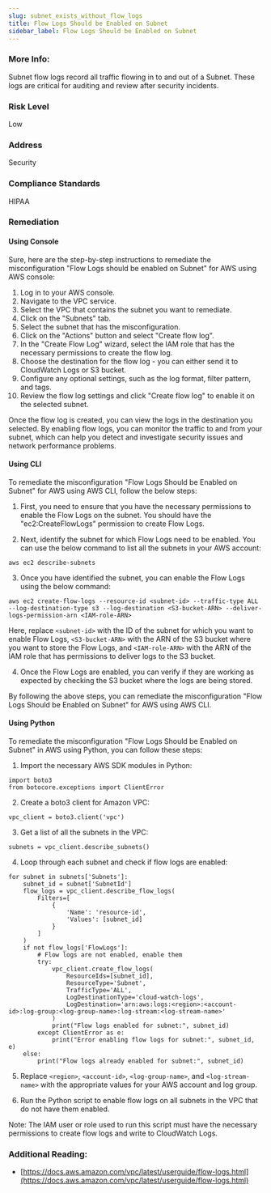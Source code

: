 ```yaml
---
slug: subnet_exists_without_flow_logs
title: Flow Logs Should be Enabled on Subnet
sidebar_label: Flow Logs Should be Enabled on Subnet
---
```


### More Info:

Subnet flow logs record all traffic flowing in to and out of a Subnet. These logs are critical for auditing and review after security incidents.

### Risk Level

Low

### Address

Security

### Compliance Standards

HIPAA

### Remediation

#### Using Console

Sure, here are the step-by-step instructions to remediate the misconfiguration "Flow Logs should be enabled on Subnet" for AWS using AWS console:

1. Log in to your AWS console.
2. Navigate to the VPC service.
3. Select the VPC that contains the subnet you want to remediate.
4. Click on the "Subnets" tab.
5. Select the subnet that has the misconfiguration.
6. Click on the "Actions" button and select "Create flow log".
7. In the "Create Flow Log" wizard, select the IAM role that has the necessary permissions to create the flow log.
8. Choose the destination for the flow log - you can either send it to CloudWatch Logs or S3 bucket.
9. Configure any optional settings, such as the log format, filter pattern, and tags.
10. Review the flow log settings and click "Create flow log" to enable it on the selected subnet.

Once the flow log is created, you can view the logs in the destination you selected. By enabling flow logs, you can monitor the traffic to and from your subnet, which can help you detect and investigate security issues and network performance problems.

#### Using CLI

To remediate the misconfiguration "Flow Logs Should be Enabled on Subnet" for AWS using AWS CLI, follow the below steps:

1. First, you need to ensure that you have the necessary permissions to enable the Flow Logs on the subnet. You should have the "ec2:CreateFlowLogs" permission to create Flow Logs.

2. Next, identify the subnet for which Flow Logs need to be enabled. You can use the below command to list all the subnets in your AWS account:

```
aws ec2 describe-subnets
```

3. Once you have identified the subnet, you can enable the Flow Logs using the below command:

```
aws ec2 create-flow-logs --resource-id <subnet-id> --traffic-type ALL --log-destination-type s3 --log-destination <S3-bucket-ARN> --deliver-logs-permission-arn <IAM-role-ARN>
```

Here, replace `<subnet-id>` with the ID of the subnet for which you want to enable Flow Logs, `<S3-bucket-ARN>` with the ARN of the S3 bucket where you want to store the Flow Logs, and `<IAM-role-ARN>` with the ARN of the IAM role that has permissions to deliver logs to the S3 bucket.

4. Once the Flow Logs are enabled, you can verify if they are working as expected by checking the S3 bucket where the logs are being stored.

By following the above steps, you can remediate the misconfiguration "Flow Logs Should be Enabled on Subnet" for AWS using AWS CLI.

#### Using Python

To remediate the misconfiguration "Flow Logs Should be Enabled on Subnet" in AWS using Python, you can follow these steps:

1. Import the necessary AWS SDK modules in Python:
```
import boto3
from botocore.exceptions import ClientError
```

2. Create a boto3 client for Amazon VPC:
```
vpc_client = boto3.client('vpc')
```

3. Get a list of all the subnets in the VPC:
```
subnets = vpc_client.describe_subnets()
```

4. Loop through each subnet and check if flow logs are enabled:
```
for subnet in subnets['Subnets']:
    subnet_id = subnet['SubnetId']
    flow_logs = vpc_client.describe_flow_logs(
        Filters=[
            {
                'Name': 'resource-id',
                'Values': [subnet_id]
            }
        ]
    )
    if not flow_logs['FlowLogs']:
        # Flow logs are not enabled, enable them
        try:
            vpc_client.create_flow_logs(
                ResourceIds=[subnet_id],
                ResourceType='Subnet',
                TrafficType='ALL',
                LogDestinationType='cloud-watch-logs',
                LogDestination='arn:aws:logs:<region>:<account-id>:log-group:<log-group-name>:log-stream:<log-stream-name>'
            )
            print("Flow logs enabled for subnet:", subnet_id)
        except ClientError as e:
            print("Error enabling flow logs for subnet:", subnet_id, e)
    else:
        print("Flow logs already enabled for subnet:", subnet_id)
```

5. Replace `<region>`, `<account-id>`, `<log-group-name>`, and `<log-stream-name>` with the appropriate values for your AWS account and log group.

6. Run the Python script to enable flow logs on all subnets in the VPC that do not have them enabled.

Note: The IAM user or role used to run this script must have the necessary permissions to create flow logs and write to CloudWatch Logs.

### Additional Reading:

- [https://docs.aws.amazon.com/vpc/latest/userguide/flow-logs.html](https://docs.aws.amazon.com/vpc/latest/userguide/flow-logs.html) 

